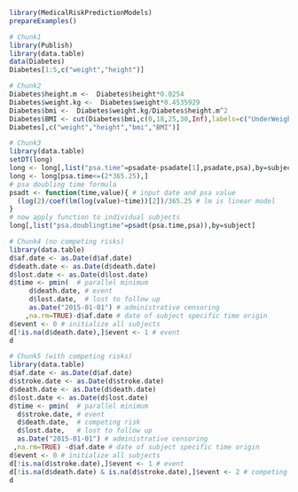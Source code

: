 ```r
library(MedicalRiskPredictionModels)
prepareExamples() 
```

```r
# Chunk1
library(Publish)
library(data.table)
data(Diabetes)
Diabetes[1:5,c("weight","height")] 
```

```r
# Chunk2
Diabetes$height.m <-  Diabetes$height*0.0254
Diabetes$weight.kg <-  Diabetes$weight*0.4535929
Diabetes$bmi <-  Diabetes$weight.kg/Diabetes$height.m^2
Diabetes$BMI <- cut(Diabetes$bmi,c(0,18,25,30,Inf),labels=c("UnderWeight","NormalWeight","OverWeight","Obese"))
Diabetes[,c("weight","height","bmi","BMI")] 
```

```r
# Chunk3
library(data.table)
setDT(long)
long <- long[,list("psa.time"=psadate-psadate[1],psadate,psa),by=subject]
long <- long[psa.time<=(2*365.25),]
# psa doubling time formula
psadt <- function(time,value){ # input date and psa value
  (log(2)/coef(lm(log(value)~time))[2])/365.25 # lm is linear model
}
# now apply function to individual subjects
long[,list("psa.doublingtime"=psadt(psa.time,psa)),by=subject] 
```

```r
# Chunk4 (no competing risks)
library(data.table)
d$af.date <- as.Date(d$af.date)
d$death.date <- as.Date(d$death.date)
d$lost.date <- as.Date(d$lost.date)
d$time <- pmin(  # parallel minimum
     d$death.date, # event 
     d$lost.date,  # lost to follow up
     as.Date("2015-01-01") # administrative censoring
    ,na.rm=TRUE)-d$af.date # date of subject specific time origin
d$event <- 0 # initialize all subjects
d[!is.na(d$death.date),]$event <- 1 # event 
d 
```

```r
# Chunk5 (with competing risks)
library(data.table)
d$af.date <- as.Date(d$af.date)
d$stroke.date <- as.Date(d$stroke.date)
d$death.date <- as.Date(d$death.date)
d$lost.date <- as.Date(d$lost.date)
d$time <- pmin(  # parallel minimum
  d$stroke.date, # event 
  d$death.date,  # competing risk 
  d$lost.date,   # lost to follow up
  as.Date("2015-01-01") # administrative censoring
 ,na.rm=TRUE) -d$af.date # date of subject specific time origin
d$event <- 0 # initialize all subjects
d[!is.na(d$stroke.date),]$event <- 1 # event 
d[!is.na(d$death.date) & is.na(d$stroke.date),]$event <- 2 # competing
d 
```

